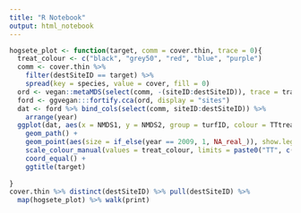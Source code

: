 ```yaml
---
title: "R Notebook"
output: html_notebook
---
```




```r
hogsete_plot <- function(target, comm = cover.thin, trace = 0){
  treat_colour <- c("black", "grey50", "red", "blue", "purple") 
  comm <- cover.thin %>% 
    filter(destSiteID == target) %>% 
    spread(key = species, value = cover, fill = 0)
  ord <- vegan::metaMDS(select(comm, -(siteID:destSiteID)), trace = trace)
  ford <- ggvegan:::fortify.cca(ord, display = "sites")
  dat <- ford %>% bind_cols(select(comm, siteID:destSiteID)) %>% 
    arrange(year)
  ggplot(dat, aes(x = NMDS1, y = NMDS2, group = turfID, colour = TTtreat)) + 
    geom_path() +
    geom_point(aes(size = if_else(year == 2009, 1, NA_real_)), show.legend = FALSE) +
    scale_colour_manual(values = treat_colour, limits = paste0("TT", c("C", 1:4))) +
    coord_equal() +
    ggtitle(target) 
    
}
cover.thin %>% distinct(destSiteID) %>% pull(destSiteID) %>% 
  map(hogsete_plot) %>% walk(print)
```


